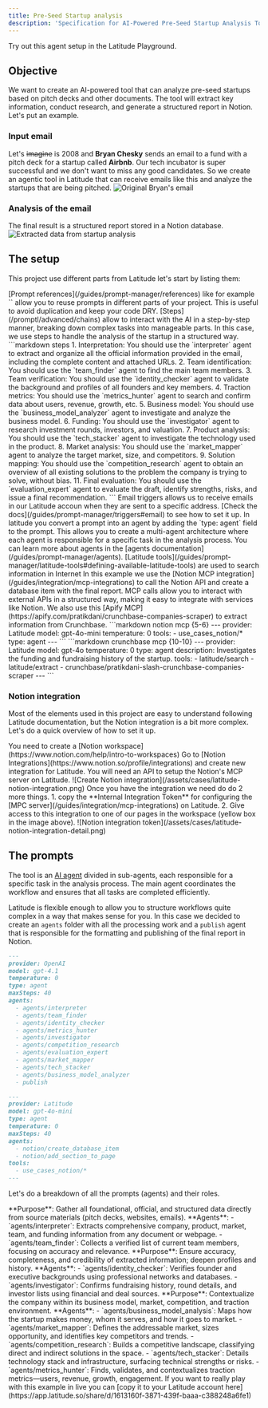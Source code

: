 ```yaml
---
title: Pre-Seed Startup analysis
description: 'Specification for AI-Powered Pre-Seed Startup Analysis Tool using Latitude'
---
```


<Card
title="Live example"
href="https://app.latitude.so/share/d/1613160f-3871-439f-baaa-c388248a6fe1"
arrow="true"
cta="Copy to your Latitude">
Try out this agent setup in the Latitude Playground.
</Card>

## Objective

We want to create an AI-powered tool that can analyze pre-seed startups based on pitch decks and other documents. The tool will extract key information, conduct research, and generate a structured report in Notion.
Let's put an example.

### Input email

Let's ~~imagine~~ is 2008 and **Bryan Chesky** sends an email to a fund with a pitch deck for a startup called **Airbnb**. Our tech incubator is super successful and we don't want to miss any good candidates. So we create an agentic tool in
Latitude that can receive emails like this and analyze the startups that are being pitched.
<Expandable title="Original Bryan's email">
![Original Bryan's email](/assets/cases/pitch-mail-bryan-chesky.png)
</Expandable>

### Analysis of the email

The final result is a structured report stored in a Notion database.
<Expandable title="Extracted data from Bryan's email">
![Extracted data from startup analysis](/assets/cases/startup-analysis-notion.png)
</Expandable>

## The setup
This project use different parts from Latitude let's start by listing them:

<Expandable title="Prompt references">
  [Prompt references](/guides/prompt-manager/references) like for example `<prompt path="section_example" />` allow you to reuse prompts in different parts of your project. This is useful to avoid duplication and keep your code DRY.
</Expandable>
<Expandable title="Steps">
  [Steps](/promptl/advanced/chains) allow to interact with the AI in a step-by-step manner, breaking down complex tasks into manageable parts. In this case, we use steps to handle the analysis of the startup in a structured way.
  ```markdown steps
<step agents={{ ["agents/interpreter"] }}>
  1. Interpretation:
  You should use the `interpreter` agent to extract and organize all the official information provided in the email, including the complete content and attached URLs.
</step>
<step agents={{ ["agents/team_finder"] }}>
  2. Team identification:
  You should use the `team_finder` agent to find the main team members.
</step>
<step agents={{ ["agents/identity_checker"] }}>
  3. Team verification:
  You should use the `identity_checker` agent to validate the background and profiles of all founders and key members.
</step>
<step agents={{ ["agents/metrics_hunter"] }}>
  4. Traction metrics:
  You should use the `metrics_hunter` agent to search and confirm data about users, revenue, growth, etc.
</step>
<step agents={{ ["agents/business_model_analyzer"] }}>
  5. Business model:
  You should use the `business_model_analyzer` agent to investigate and analyze the business model.
</step>
<step agents={{ ["agents/investigator"] }}>
  6. Funding:
  You should use the `investigator` agent to research investment rounds, investors, and valuation.
</step>
<step agents={{ ["agents/tech_stacker"] }}>
  7. Product analysis:
  You should use the `tech_stacker` agent to investigate the technology used in the product.
</step>
<step agents={{ ["agents/market_mapper"] }}>
  8. Market analysis:
  You should use the `market_mapper` agent to analyze the target market, size, and competitors.
</step>
<step agents={{ ["agents/competition_research"] }}>
  9. Solution mapping:
  You should use the `competition_research` agent to obtain an overview of all existing solutions to the problem the company is trying to solve, without bias.
</step>
<step agents={{ ["agents/evaluation_expert"] }}>
  11. Final evaluation:
  You should use the `evaluation_expert` agent to evaluate the draft, identify strengths, risks, and issue a final recommendation.
</step>
 ```
</Expandable>
<Expandable title="Email triggers">
  Email triggers allows us to receive emails in our Latitude accoun when they are sent to a specific address.
[Check the docs](/guides/prompt-manager/triggers#email) to see how to set it up.
</Expandable>
<Expandable title="Agents">
  In latitude you convert a prompt into an agent by adding the `type: agent` field to the prompt. This allows you to create a multi-agent architecture where each agent is responsible for a specific task in the analysis process. You can learn more about agents in the [agents documentation](/guides/prompt-manager/agents).
</Expandable>
<Expandable title="Latitude tools">
  [Latitude tools](/guides/prompt-manager/latitude-tools#defining-available-latitude-tools) are used to search information in Internet
</Expandable>
<Expandable title="MCP calls">
  In this example we use the [Notion MCP integration](/guides/integration/mcp-integrations) to call the Notion API and create a database item with the final report. MCP calls allow you to interact with external APIs in a structured way, making it easy to integrate with services like Notion.
  We also use this [Apify MCP](https://apify.com/pratikdani/crunchbase-companies-scraper) to extract information from Crunchbase.
<CodeGroup>
```markdown notion mcp {5-6}
---
provider: Latitude
model: gpt-4o-mini
temperature: 0
tools:
  - use_cases_notion/*
type: agent
---
```
```markdown crunchbase mcp {10-10}
---
provider: Latitude
model: gpt-4o
temperature: 0
type: agent
description: Investigates the funding and fundraising history of the startup.
tools:
  - latitude/search
  - latitude/extract
  - crunchbase/pratikdani-slash-crunchbase-companies-scraper
---
```
</CodeGroup>
</Expandable>

### Notion integration
Most of the elements used in this project are easy to understand following
Latitude documentation, but the Notion integration is a bit more complex. Let's
do a quick overview of how to set it up.

<Steps>
  <Step>You need to create a [Notion workspace](https://www.notion.com/help/intro-to-workspaces)</Step>
<Step>
  Go to [Notion Integrations](https://www.notion.so/profile/integrations) and
create new integration for Latitude. You will need an API to setup the Notion's
MCP server on Latitude.
<Expandable title="Create integration">
![Create Notion integration](/assets/cases/latitude-notion-integration.png)
</Expandable>
</Step>
<Step>
Once you have the integration we need do do 2 more things.
1. copy the **Internal Integration Token** for configuring the [MPC server](/guides/integration/mcp-integrations) on Latitude.
2. Give access to this integration to one of our pages in the workspace (yellow box in the image above).
<Expandable title="Copy Integraion token">
![Notion integration token](/assets/cases/latitude-notion-integration-detail.png)
</Expandable>
</Step>
</Steps>

## The prompts
The tool is an [AI agent](/guides/prompt-manager/agents) divided in sub-agents, each responsible for a specific task in the analysis process. The main agent coordinates the workflow and ensures that all tasks are completed efficiently.

Latitude is flexible enough to allow you to structure workflows quite complex in a way that
makes sense for you. In this case we decided to create an `agents` folder with
all the processing work and a `publish` agent that is responsible for the
formatting and publishing of the final report in Notion.
<CodeGroup>
```markdown main {8-17}
---
provider: OpenAI
model: gpt-4.1
temperature: 0
type: agent
maxSteps: 40
agents:
  - agents/interpreter
  - agents/team_finder
  - agents/identity_checker
  - agents/metrics_hunter
  - agents/investigator
  - agents/competition_research
  - agents/evaluation_expert
  - agents/market_mapper
  - agents/tech_stacker
  - agents/business_model_analyzer
  - publish
```
```markdown publish {8-9}
---
provider: Latitude
model: gpt-4o-mini
type: agent
temperature: 0
maxSteps: 40
agents:
  - notion/create_database_item
  - notion/add_section_to_page
tools:
  - use_cases_notion/*
---
```
</CodeGroup>

Let's do a breakdown of all the prompts (agents) and their roles.

<AccordionGroup>
<Accordion title="Data extraction">
**Purpose**: Gather all foundational, official, and structured data directly from source materials (pitch decks, websites, emails).
**Agents**:
  - `agents/interpreter`: Extracts comprehensive company, product, market, team, and funding information from any document or webpage.
  - `agents/team_finder`: Collects a verified list of current team members, focusing on accuracy and relevance.
</Accordion>
<Accordion title="Validation & Enrichment">
**Purpose**: Ensure accuracy, completeness, and credibility of extracted information; deepen profiles and history.
**Agents**:
  - `agents/identity_checker`: Verifies founder and executive backgrounds using professional networks and databases.
  - `agents/investigator`: Confirms fundraising history, round details, and investor lists using financial and deal sources.
</Accordion>
<Accordion title="Market & Business Analysis">
**Purpose**: Contextualize the company within its business model, market, competition, and traction environment.
**Agents**:
  - `agents/business_model_analysis`: Maps how the startup makes money, whom it serves, and how it goes to market.
  - `agents/market_mapper`: Defines the addressable market, sizes opportunity, and identifies key competitors and trends.
  - `agents/competition_research`: Builds a competitive landscape, classifying direct and indirect solutions in the space.
  - `agents/tech_stacker`: Details technology stack and infrastructure, surfacing technical strengths or risks.
  - `agents/metrics_hunter`: Finds, validates, and contextualizes traction metrics—users, revenue, growth, engagement.
</Accordion>
</AccordionGroup>
<Note>If you want to really play with this example in live you can [copy it to
your Latitude account here](https://app.latitude.so/share/d/1613160f-3871-439f-baaa-c388248a6fe1)</Note>
